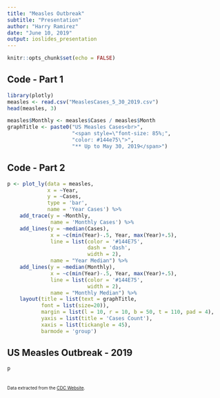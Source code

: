 ```yaml
---
title: "Measles Outbreak"
subtitle: "Presentation"
author: "Harry Ramirez"
date: "June 10, 2019"
output: ioslides_presentation
---
```


```r
knitr::opts_chunk$set(echo = FALSE)
```

<style>
.myClass1 {
    line-height: 16pt;
    font-size: 14pt;
}
.myClass2 {
    line-height: 14pt;
    font-size: 12pt;
}
</style>

## Code - Part 1

```r
library(plotly)
measles <- read.csv("MeaslesCases_5_30_2019.csv")
head(measles, 3)
```
```r
measles$Monthly <- measles$Cases / measles$Month
graphTitle <- paste0("US Measles Cases<br>",
                     "<span style=\"font-size: 85%;",
                     "color: #144e75\">",
                     "** Up to May 30, 2019</span>")
```

## Code - Part 2

```r
p <- plot_ly(data = measles,
             x = ~Year,
             y = ~Cases,
             type = 'bar',
             name = 'Year Cases') %>%
    add_trace(y = ~Monthly,
              name = 'Monthly Cases') %>%
    add_lines(y = ~median(Cases),
              x = ~c(min(Year)-.5, Year, max(Year)+.5),
              line = list(color = '#144E75',
                          dash = 'dash',
                          width = 2),
              name = "Year Median") %>% 
    add_lines(y = ~median(Monthly),
              x = ~c(min(Year)-.5, Year, max(Year)+.5),
              line = list(color = '#144E75',
                          width = 2),
              name = "Monthly Median") %>% 
    layout(title = list(text = graphTitle,
           font = list(size=20)),
           margin = list(l = 10, r = 10, b = 50, t = 110, pad = 4),
           yaxis = list(title = 'Cases Count'),
           xaxis = list(tickangle = 45),
           barmode = 'group')
```

## US Measles Outbreak - 2019

```r
p
````

<br style="magin_top: 50px;">
<font size="1">Data extracted from the [CDC Website](https://www.cdc.gov/measles/cases-outbreaks.html).</font>